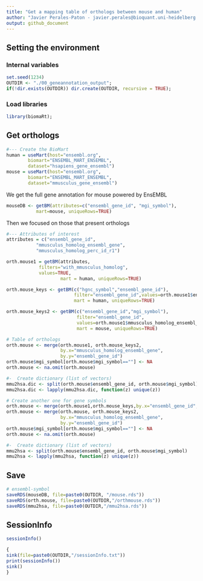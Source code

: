 ```yaml
---
title: "Get a mapping table of orthologs between mouse and human"
author: "Javier Perales-Paton - javier.perales@bioquant.uni-heidelberg.de"
output: github_document
---
```


## Setting the environment

### Internal variables
```r
set.seed(1234)
OUTDIR <- "./00_geneannotation_output";
if(!dir.exists(OUTDIR)) dir.create(OUTDIR, recursive = TRUE);
```

### Load libraries
```r
library(biomaRt);
```

## Get orthologs
```r
#--- Create the BioMart
human = useMart(host="ensembl.org",
		biomart="ENSEMBL_MART_ENSEMBL", 
		dataset="hsapiens_gene_ensembl")
mouse = useMart(host="ensembl.org", 
		biomart="ENSEMBL_MART_ENSEMBL", 
		dataset="mmusculus_gene_ensembl")

```

We get the full gene annotation for mouse powered by EnsEMBL
```r
mouseDB <- getBM(attributes=c("ensembl_gene_id", "mgi_symbol"), 
	       mart=mouse, uniqueRows=TRUE)
```

Then we focused on those that present orthologs
```r
#--- Attributes of interest
attributes = c("ensembl_gene_id", 
	       "mmusculus_homolog_ensembl_gene", 
	       "mmusculus_homolog_perc_id_r1")

orth.mouse1 = getBM(attributes, 
		    filters="with_mmusculus_homolog",
		    values=TRUE,
                    mart = human, uniqueRows=TRUE)

orth.mouse_keys <- getBM(c("hgnc_symbol","ensembl_gene_id"),
                         filter="ensembl_gene_id",values=orth.mouse1$ensembl_gene_id,
                         mart = human, uniqueRows=TRUE)

orth.mouse_keys2 <- getBM(c("ensembl_gene_id","mgi_symbol"),
                          filter="ensembl_gene_id",
                          values=orth.mouse1$mmusculus_homolog_ensembl_gene,
                          mart = mouse, uniqueRows=TRUE)

# Table of orthologs
orth.mouse <- merge(orth.mouse1, orth.mouse_keys2, 
                    by.x="mmusculus_homolog_ensembl_gene",
                    by.y="ensembl_gene_id")
orth.mouse$mgi_symbol[orth.mouse$mgi_symbol==""] <- NA
orth.mouse <- na.omit(orth.mouse)

#-  Create dictionary (list of vectors)
mmu2hsa.dic <- split(orth.mouse$ensembl_gene_id, orth.mouse$mgi_symbol)
mmu2hsa.dic <- lapply(mmu2hsa.dic, function(z) unique(z))

# Create another one for gene symbols
orth.mouse <- merge(orth.mouse1,orth.mouse_keys,by.x="ensembl_gene_id",by.y="ensembl_gene_id")
orth.mouse <- merge(orth.mouse, orth.mouse_keys2, 
                    by.x="mmusculus_homolog_ensembl_gene",
                    by.y="ensembl_gene_id")
orth.mouse$mgi_symbol[orth.mouse$mgi_symbol==""] <- NA
orth.mouse <- na.omit(orth.mouse)

#-  Create dictionary (list of vectors)
mmu2hsa <- split(orth.mouse$ensembl_gene_id, orth.mouse$mgi_symbol)
mmu2hsa <- lapply(mmu2hsa, function(z) unique(z))
```

## Save 

```r
# ensembl-symbol
saveRDS(mouseDB, file=paste0(OUTDIR, "/mouse.rds"))
saveRDS(orth.mouse, file=paste0(OUTDIR,"/orthmouse.rds"))
saveRDS(mmu2hsa, file=paste0(OUTDIR,"/mmu2hsa.rds"))
```
## SessionInfo
```r
sessionInfo()

{                                                                                                                                                                                                           
sink(file=paste0(OUTDIR,"/sessionInfo.txt"))
print(sessionInfo())
sink()
}
```
